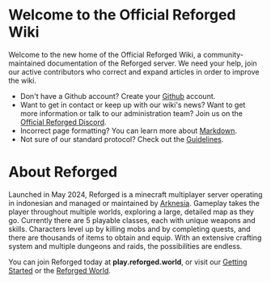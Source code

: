 # Welcome to the Official Reforged Wiki

Welcome to the new home of the Official Reforged Wiki, a community-maintained documentation of the Reforged server. We need your help, join our active contributors who correct and expand articles in order to improve the wiki.

- Don't have a Github account? Create your [Github](https://github.com/signup) account.
- Want to get in contact or keep up with our wiki's news? Want to get more information or talk to our administration team? Join us on the [Official Reforged Discord](https://discord.gg/jnYcwCR2UE).
- Incorrect page formatting? You can learn more about [Markdown](https://en.wikipedia.org/wiki/Markdown).
- Not sure of our standard protocol? Check out the [Guidelines](/guidelines).

# About Reforged

Launched in May 2024, Reforged is a minecraft multiplayer server operating in indonesian and managed or maintained by [Arknesia](https://www.arknesia.com/). Gameplay takes the player throughout multiple worlds, exploring a large, detailed map as they go. Currently there are 5 playable classes, each with unique weapons and skills. Characters level up by killing mobs and by completing quests, and there are thousands of items to obtain and equip. With an extensive crafting system and multiple dungeons and raids, the possibilities are endless.

You can join Reforged today at **play.reforged.world**, or visit our [Getting Started](/getting-started) or the [Reforged World](https://www.reforged.world/).

